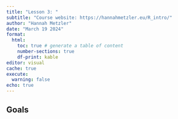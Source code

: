 ```yaml
---
title: "Lesson 3: "
subtitle: "Course website: https://hannahmetzler.eu/R_intro/"
author: "Hannah Metzler"
date: "March 19 2024"
format: 
  html:
    toc: true # generate a table of content
    number-sections: true
    df-print: kable
editor: visual
cache: true
execute: 
  warning: false
echo: true
---
```


## Goals
